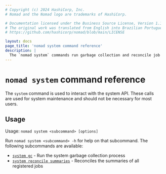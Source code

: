 ```yaml
---
# Copyright (c) 2024 HashiCorp, Inc.
# Nomad and the Nomad logo are trademarks of HashiCorp.

# Documentation licensed under the Business Source License, Version 1.1.
# The original work was translated from English into Brazilian Portuguese.
# https://github.com/hashicorp/nomad/blob/main/LICENSE

layout: docs
page_title: 'nomad system command reference'
description: |
  The `nomad system` commands run garbage collection and reconcile job summaries.
---
```


# `nomad system` command reference

The `system` command is used to interact with the system API. These calls are
used for system maintenance and should not be necessary for most users.

## Usage

Usage: `nomad system <subcommand> [options]`

Run `nomad system <subcommand> -h` for help on that subcommand. The following
subcommands are available:

- [`system gc`][gc] - Run the system garbage collection process
- [`system reconcile summaries`][reconcile-summaries] - Reconciles the summaries of all registered jobs

[gc]: /nomad/commands/system/gc 'Run the system garbage collection process'
[reconcile-summaries]: /nomad/commands/system/reconcile-summaries 'Reconciles the summaries of all registered jobs'
